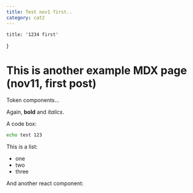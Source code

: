 ```yaml
---
title: Test nov1 first..
category: cat2
---
```



    title: '1234 first'
}


# This is another example MDX page (nov11, first post)
 
Token components...

Again, **bold** and _italics_.

A code box:
```bash
echo test 123
```

This is a list:
- one
- two
- three

And another react component:
 
<MyComponent />